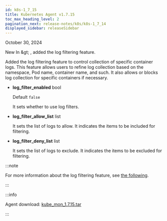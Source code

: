 ```yaml
---
id: k8s-1_7_15
title: Kubernetes Agent v1.7.15
toc_max_heading_level: 2
pagination_next: release-notes/k8s/k8s-1_7_14
displayed_sidebar: releaseSidebar
---
```


October 30, 2024

<Status priority='1'>New</Status> In <Cmdname sid="side_management" className="uitext" /> &amp;gt; <Cmdname sid="side_agentSetting" className="uitext" />, added the log filtering feature.

  Added the log filtering feature to control collection of specific container logs. This feature allows users to refine log collection based on the namespace, Pod name, container name, and such. It also allows or blocks log collection for specific containers if necessary.

- **log_filter_enabled** <span class='type'>bool</span>

  Default `false`

  It sets whether to use log filters. 

- **log_filter_allow_list** <span class='type'>list</span>

  It sets the list of logs to allow. It indicates the items to be included for filtering. 

- **log_filter_deny_list** <span class='type'>list</span>

  It sets the list of logs to exclude. It indicates the items to be excluded for filtering. 

:::note 

For more information about the log filtering feature, see [the following](../../kubernetes/log). 

:::

:::info

Agent download: [kube_mon_1.7.15.tar](https://repo.whatap.io/docker/kube_mon_1.7.15.tar)

:::
